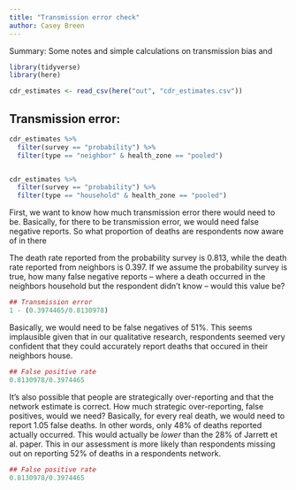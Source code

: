 ```yaml
---
title: "Transmission error check"
author: Casey Breen
---
```


Summary: Some notes and simple calculations on transmission bias and 

```r
library(tidyverse)
library(here)

cdr_estimates <- read_csv(here("out", "cdr_estimates.csv"))
```
## Transmission error: 

```r
cdr_estimates %>% 
  filter(survey == "probability") %>% 
  filter(type == "neighbor" & health_zone == "pooled")


cdr_estimates %>% 
  filter(survey == "probability") %>% 
  filter(type == "household" & health_zone == "pooled")
```

First, we want to know how much transmission error there would need to be. Basically, for there to be transmission error, we would need false negative reports. So what proportion of deaths are respondents now aware of in there 

The death rate reported from the probability survey is 0.813, while the death rate reported from neighbors is 0.397. If we assume the probability survey is true, how many false negative reports -- where a death occurred in the neighbors household but the respondent didn't know -- would this value be?

```r
## Transmission error 
1 - (0.3974465/0.8130978)
```

Basically, we would need to be false negatives of 51%. This seems implausible given that in our qualitative research, respondents seemed very confident that they could accurately report deaths that occured in their neighbors house. 

```r
## False positive rate 
0.8130978/0.3974465
```

It's also possible that people are strategically over-reporting and that the network estimate is correct. How much strategic over-reporting, false positives, would we need? Basically, for every real death, we would need to report 1.05 false deaths. In other words, only 48\% of deaths reported actually occurred. This would actually be *lower* than the 28\% of Jarrett et al. paper. This in our assessment is more likely than respondents missing out on reporting 52\% of deaths in a respondents network. 

```r
## False positive rate 
0.8130978/0.3974465
```



